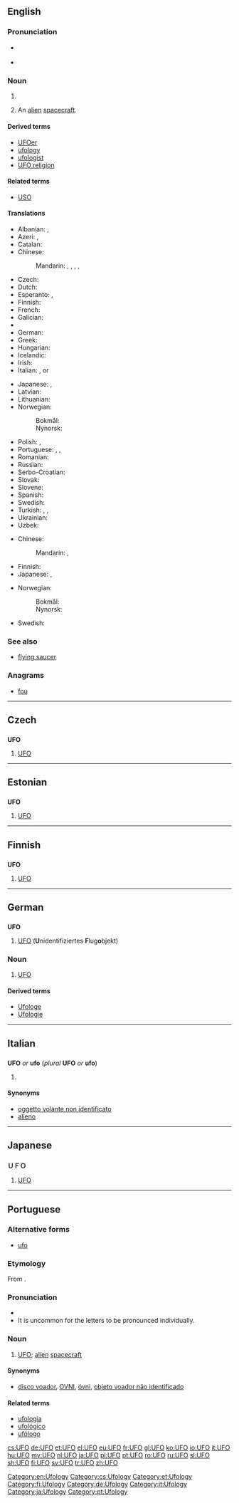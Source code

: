 {{also|ufo}}
==English==

===Pronunciation===
* {{a|UK}} {{IPA|/ju ɛf ˈəʊ/|lang=en}}
* {{a|US}} {{IPA|/ju ɛf ˈoʊ/|lang=en}}

===Noun===
{{en-noun}}

# {{initialism of|unidentified flying object|lang=en}}
# {{context|informal|lang=en}} An [[alien]] [[spacecraft]].

====Derived terms====
* [[UFOer]]
* [[ufology]]
* [[ufologist]]
* [[UFO religion]]

====Related terms====
* [[USO]]

====Translations====
{{trans-top|an unidentified flying object}}
* Albanian: {{t|sq|UFO}}, {{t|sq|OFP}}
* Azeri: {{t|az|NUO}}, {{t|az|UFO}}
* Catalan: {{t|ca|ovni|m}}
* Chinese:
*: Mandarin: {{t|cmn|不明飛行物|sc=Hani}}, {{t|cmn|不明飞行物|tr=bùmíng fēixíngwù|sc=Hani}}, {{t+|cmn|飛碟|sc=Hani}}, {{t|cmn|飞碟|tr=fēidié|sc=Hani}}, {{t+|cmn|幽浮|tr=yōufú|sc=Hani}}
* Czech: {{t+|cs|UFO|n}}
* Dutch: {{t+|nl|ufo|m}}
* Esperanto: {{t|eo|NIFO}}, {{t+|eo|nifo}}
* Finnish: {{t+|fi|UFO}}
* French: {{t+|fr|OVNI|m}}
* Galician: {{t+|gl|ovni|m}}
* {{trreq|ka}}
* German: {{t+|de|UFO|n}}
* Greek: {{t+|el|ΑΤΙΑ}}
* Hungarian: {{t+|hu|UFO}}
* Icelandic: {{t|is|FFH}}
* Irish: {{t|ga|úfó}}
* Italian: {{t+|it|UFO|m}}, {{t|it|ufo|m}} or {{t+|it|OVNI}}
{{trans-mid}}
* Japanese: {{t+|ja|UFO|tr=Yūfō}}, {{t|ja|未確認飛行物体|tr=[[みかくにんひこうぶったい]], mikakunin hikō buttai}}
* Latvian: {{t|lv|NLO}}
* Lithuanian: {{t|lt|NSO}}
* Norwegian:
*: Bokmål: {{t|nb|ufo|m}}
*: Nynorsk: {{t|nn|ufo|m}}
* Polish: {{t|pl|NOL|m}}, {{t+|pl|UFO|n}}
* Portuguese: {{t|pt|óvni|m}}, {{t|pt|ovni|m}}, {{t|pt|ufo|m}}
* Romanian: {{t+|ro|OZN}}
* Russian: {{t+|ru|НЛО}}
* Serbo-Croatian: {{t|sh|NLO}}
* Slovak: {{t|sk|UFO}}
* Slovene: {{t+|sl|NLP}}
* Spanish: {{t+|es|ovni|m}}
* Swedish: {{t+|sv|ufo|n}}
* Turkish: {{t+|tr|UFO}}, {{t|tr|ufo}}, {{t+|tr|uçan daire}}
* Ukrainian: {{t|uk|НЛО}}
* Uzbek: {{t|uz|NUJ}}
{{trans-bottom}}

{{trans-top|alien spacecraft}}
* Chinese:
*: Mandarin: {{t+|cmn|飛碟|sc=Hani}}, {{t|cmn|飞碟|tr=fēidié|sc=Hani}}
* Finnish: {{t+|fi|ufo}}
* Japanese: {{t+|ja|UFO|tr=Yūfō}}, {{t+|ja|宇宙船|tr=uchūsen}}
{{trans-mid}}
* Norwegian:
*: Bokmål: {{t|nb|ufo|m}}
*: Nynorsk: {{t|nn|ufo|m}}
* Swedish: {{t+|sv|ufo|n}}
{{trans-bottom}}

===See also===
* [[flying saucer]]

===Anagrams===
* [[fou#English|fou]]

[[Category:en:Ufology]]

----

==Czech==

==={{initialism-old|cs}}===
'''UFO'''

# [[#English|UFO]]

[[Category:cs:Ufology]]

----

==Estonian==

==={{initialism-old|et}}===
'''UFO'''

# [[#English|UFO]]

[[Category:et:Ufology]]

----

==Finnish==

==={{initialism-old|fi}}===
'''UFO'''

# [[#English|UFO]] {{qualifier|unidentified flying object}}

[[Category:fi:Ufology]]

----

==German==

==={{initialism-old|de}}===
'''UFO'''

# [[#English|UFO]] ('''U'''nidentifiziertes '''F'''lug'''o'''bjekt)

===Noun===
{{de-noun|n|UFOs|UFOs}}

# [[#English|UFO]]

====Derived terms====
* [[Ufologe]] {{g|m}}
* [[Ufologie]] {{g|f}}

[[Category:de:Ufology]]

----

==Italian==

==={{initialism-old|it}}===
'''UFO''' ''or'' '''ufo''' (''plural'' '''UFO''' ''or'' '''ufo''')

# {{l/en|UFO}}

====Synonyms====
* [[oggetto volante non identificato]] {{g|m}}
* [[alieno]] {{g|m}}

[[Category:it:Ufology]]

----

==Japanese==

==={{initialism-old|ja}}===
'''ＵＦＯ'''

# [[#English|UFO]]

[[Category:ja:Ufology]]

----

==Portuguese==

===Alternative forms===
* [[ufo]]

===Etymology===
From {{etyl|en|pt}} {{term|UFO|lang=en}}.

===Pronunciation===
* {{IPA|/ˈu.fo/|lang=pt}}
* It is uncommon for the letters to be pronounced individually.

===Noun===
{{pt-noun|m|s}}

# [[#English|UFO]]; [[alien]] [[spacecraft]]

====Synonyms====
* [[disco voador]], [[OVNI]], [[óvni]], [[objeto voador não identificado]]

====Related terms====
* [[ufologia]]
* [[ufológico]]
* [[ufólogo]]

[[Category:pt:Ufology]]

[[cs:UFO]]
[[de:UFO]]
[[et:UFO]]
[[el:UFO]]
[[eu:UFO]]
[[fr:UFO]]
[[gl:UFO]]
[[ko:UFO]]
[[io:UFO]]
[[it:UFO]]
[[hu:UFO]]
[[my:UFO]]
[[nl:UFO]]
[[ja:UFO]]
[[pl:UFO]]
[[pt:UFO]]
[[ro:UFO]]
[[ru:UFO]]
[[sl:UFO]]
[[sh:UFO]]
[[fi:UFO]]
[[sv:UFO]]
[[tr:UFO]]
[[zh:UFO]]